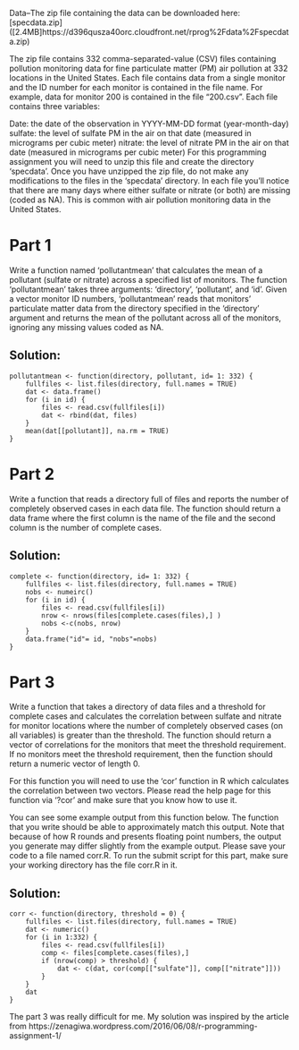 Data--The zip file containing the data can be downloaded here: 
[specdata.zip] ([2.4MB]https://d396qusza40orc.cloudfront.net/rprog%2Fdata%2Fspecdata.zip)

The zip file contains 332 comma-separated-value (CSV) files containing pollution monitoring data for fine particulate matter (PM) air pollution at 332 locations in the United States. Each file contains data from a single monitor and the ID number for each monitor is contained in the file name. For example, data for monitor 200 is contained in the file "200.csv". Each file contains three variables:

Date: the date of the observation in YYYY-MM-DD format (year-month-day)
sulfate: the level of sulfate PM in the air on that date (measured in micrograms per cubic meter)
nitrate: the level of nitrate PM in the air on that date (measured in micrograms per cubic meter)
For this programming assignment you will need to unzip this file and create the directory 'specdata'. Once you have unzipped the zip file, do not make any modifications to the files in the 'specdata' directory. In each file you'll notice that there are many days where either sulfate or nitrate (or both) are missing (coded as NA). This is common with air pollution monitoring data in the United States.

# Part 1
Write a function named 'pollutantmean' that calculates the mean of a pollutant (sulfate or nitrate) across a specified list of 
monitors. The function 'pollutantmean' takes three arguments: 'directory', 'pollutant', and 'id'. Given a vector monitor ID 
numbers, 'pollutantmean' reads that monitors' particulate matter data from the directory specified in the 'directory' argument 
and returns the mean of the pollutant across all of the monitors, ignoring any missing values coded as NA.

## Solution:
```
pollutantmean <- function(directory, pollutant, id= 1: 332) {
    fullfiles <- list.files(directory, full.names = TRUE)
    dat <- data.frame()
    for (i in id) {
        files <- read.csv(fullfiles[i])
        dat <- rbind(dat, files)
    }
    mean(dat[[pollutant]], na.rm = TRUE)
}
```

# Part 2
Write a function that reads a directory full of files and reports the number of completely observed cases in each data file. The function should return a data frame where the first column is the name of the file and the second column is the number of complete cases. 

## Solution:
```
complete <- function(directory, id= 1: 332) {
    fullfiles <- list.files(directory, full.names = TRUE)
    nobs <- numeirc()
    for (i in id) {
        files <- read.csv(fullfiles[i])
        nrow <- nrows(files[complete.cases(files),] )  
        nobs <-c(nobs, nrow)
    }
    data.frame("id"= id, "nobs"=nobs)
}
```

# Part 3
Write a function that takes a directory of data files and a threshold for complete cases and calculates the correlation between sulfate and nitrate for monitor locations where the number of completely observed cases (on all variables) is greater than the threshold. The function should return a vector of correlations for the monitors that meet the threshold requirement. If no monitors meet the threshold requirement, then the function should return a numeric vector of length 0. 

For this function you will need to use the 'cor' function in R which calculates the correlation between two vectors. Please read the help page for this function via '?cor' and make sure that you know how to use it.

You can see some example output from this function below. The function that you write should be able to approximately match this output. Note that because of how R rounds and presents floating point numbers, the output you generate may differ slightly from the example output. Please save your code to a file named corr.R. To run the submit script for this part, make sure your working directory has the file corr.R in it.

## Solution:
```
corr <- function(directory, threshold = 0) {
    fullfiles <- list.files(directory, full.names = TRUE)
    dat <- numeric()
    for (i in 1:332) {
        files <- read.csv(fullfiles[i]) 
        comp <- files[complete.cases(files),]
        if (nrow(comp) > threshold) {
            dat <- c(dat, cor(comp[["sulfate"]], comp[["nitrate"]]))
        }
    }
    dat
}
```
The part 3 was really difficult for me. My solution was inspired by the article from https://zenagiwa.wordpress.com/2016/06/08/r-programming-assignment-1/
